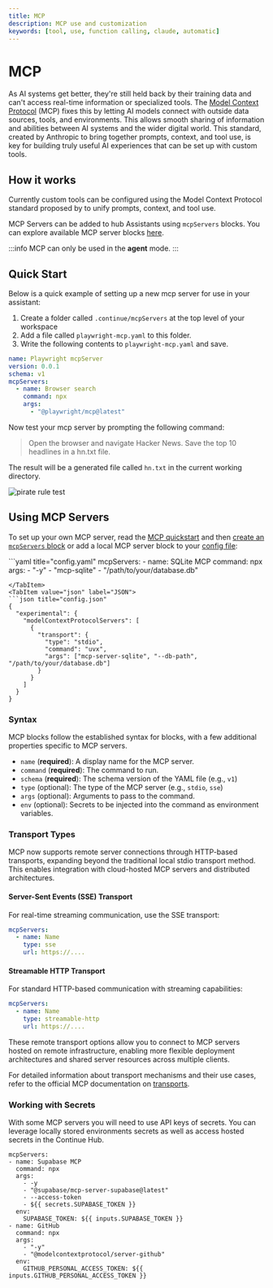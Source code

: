 ```yaml
---
title: MCP
description: MCP use and customization
keywords: [tool, use, function calling, claude, automatic]
---
```



# MCP

As AI systems get better, they're still held back by their training data and
can't access real-time information or specialized tools. The [Model Context
Protocol](https://modelcontextprotocol.io/introduction) (MCP) fixes this by
letting AI models connect with outside data sources, tools, and environments.
This allows smooth sharing of information and abilities between AI systems and
the wider digital world. This standard, created by Anthropic to bring together
prompts, context, and tool use, is key for building truly useful AI experiences
that can be set up with custom tools.

## How it works

Currently custom tools can be configured using the Model Context
Protocol standard proposed by to unify prompts, context, and tool use.

MCP Servers can be added to hub Assistants using `mcpServers` blocks. You can
explore available MCP server blocks
[here](https://hub.continue.dev/explore/mcp).

:::info
MCP can only be used in the **agent** mode.
:::

## Quick Start

Below is a quick example of setting up a new mcp server for use in your assistant:

1. Create a folder called `.continue/mcpServers` at the top level of your workspace
2. Add a file called `playwright-mcp.yaml` to this folder.
3. Write the following contents to `playwright-mcp.yaml` and save.

```yaml title=".continue/rules/playwright-mcp.yaml"
name: Playwright mcpServer
version: 0.0.1
schema: v1
mcpServers:
  - name: Browser search
    command: npx
    args:
      - "@playwright/mcp@latest"
```

Now test your mcp server by prompting the following command:

> Open the browser and navigate Hacker News. Save the top 10 headlines in a hn.txt file.

The result will be a generated file called `hn.txt` in the current working directory.

![pirate rule test](/img/mcp-playwright.png)

## Using MCP Servers

To set up your own MCP server, read the [MCP
quickstart](https://modelcontextprotocol.io/quickstart) and then [create an
`mcpServers`
block](https://hub.continue.dev/new?type=block&blockType=mcpServers) or add a local MCP
server block to your [config file](./configuration.md):

<Tabs groupId="config.yaml">
  <TabItem value="yaml" label="YAML">
  ```yaml title="config.yaml"
  mcpServers:
    - name: SQLite MCP     
      command: npx
      args:
        - "-y"
        - "mcp-sqlite"
        - "/path/to/your/database.db"

````
</TabItem>
<TabItem value="json" label="JSON">
```json title="config.json"
{
  "experimental": {
    "modelContextProtocolServers": [
      {
        "transport": {
          "type": "stdio",
          "command": "uvx",
          "args": ["mcp-server-sqlite", "--db-path", "/path/to/your/database.db"]
        }
      }
    ]
  }
}
````

  </TabItem>
</Tabs>

### Syntax

MCP blocks follow the established syntax for blocks, with a few additional properties specific to MCP servers.

- `name` (**required**): A display name for the MCP server.
- `command` (**required**): The command to run.
- `schema` (**required**): The schema version of the YAML file (e.g., `v1`)
- `type` (optional): The type of the MCP server (e.g., `stdio`, `sse`)
- `args` (optional): Arguments to pass to the command.
- `env` (optional): Secrets to be injected into the command as environment variables.

### Transport Types

MCP now supports remote server connections through HTTP-based transports, expanding beyond the traditional local stdio transport method. This enables integration with cloud-hosted MCP servers and distributed architectures.

#### Server-Sent Events (SSE) Transport

For real-time streaming communication, use the SSE transport:

```yaml
mcpServers:
  - name: Name
    type: sse
    url: https://....
```

#### Streamable HTTP Transport

For standard HTTP-based communication with streaming capabilities:

```yaml
mcpServers:
  - name: Name
    type: streamable-http
    url: https://....
```

These remote transport options allow you to connect to MCP servers hosted on remote infrastructure, enabling more flexible deployment architectures and shared server resources across multiple clients.

For detailed information about transport mechanisms and their use cases, refer to the official MCP documentation on [transports](https://modelcontextprotocol.io/docs/concepts/transports#server-sent-events-sse).

### Working with Secrets

With some MCP servers you will need to use API keys of secrets. You can leverage locally stored environments secrets
as well as access hosted secrets in the Continue Hub.

```
mcpServers:
- name: Supabase MCP
  command: npx
  args:
    - -y
    - "@supabase/mcp-server-supabase@latest"
    - --access-token
    - ${{ secrets.SUPABASE_TOKEN }}
  env:
    SUPABASE_TOKEN: ${{ inputs.SUPABASE_TOKEN }}
- name: GitHub
  command: npx
  args:
    - "-y"
    - "@modelcontextprotocol/server-github"
  env:
    GITHUB_PERSONAL_ACCESS_TOKEN: ${{ inputs.GITHUB_PERSONAL_ACCESS_TOKEN }}
```
